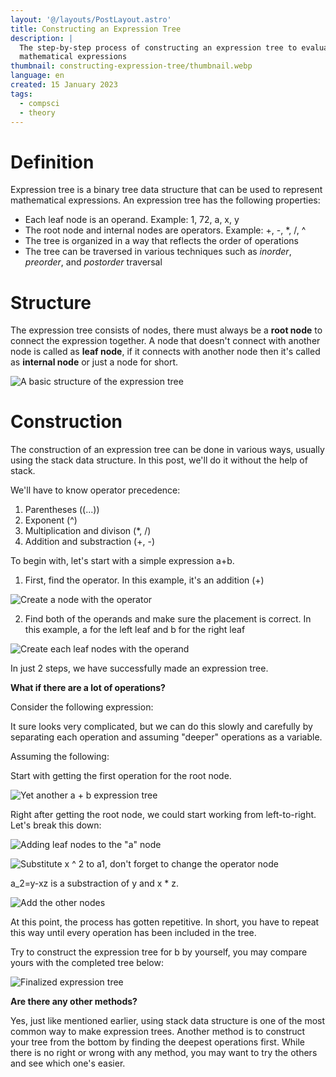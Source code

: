 ```yaml
---
layout: '@/layouts/PostLayout.astro'
title: Constructing an Expression Tree
description: |
  The step-by-step process of constructing an expression tree to evaluate
  mathematical expressions
thumbnail: constructing-expression-tree/thumbnail.webp
language: en
created: 15 January 2023
tags:
  - compsci
  - theory
---
```



# Definition

Expression tree is a binary tree data structure that can be used to represent
mathematical expressions. An expression tree has the following properties:

- Each leaf node is an operand. Example: 1, 72, a, x, y
- The root node and internal nodes are operators. Example: +, -, *, /, ^
- The tree is organized in a way that reflects the order of operations
- The tree can be traversed in various techniques such as *inorder*, *preorder*,
  and *postorder* traversal

# Structure

<K block={true} expr="(2*2)+(4/2)" />

The expression tree consists of nodes, there must always be a **root node**
to connect the expression together. A node that doesn't connect with another
node is called as **leaf node**, if it connects with another node then it's
called as **internal node** or just a node for short.

![A basic structure of the expression tree](/assets/post/constructing-expression-tree/example.webp)

# Construction

The construction of an expression tree can be done in various ways, usually
using the stack data structure. In this post, we'll do it without the help of
stack.

We'll have to know operator precedence:

1. Parentheses ((...))
2. Exponent (^)
3. Multiplication and divison (*, /)
4. Addition and substraction (+, -)

To begin with, let's start with a simple expression <K>a+b</K>.

1. First, find the operator. In this example, it's an addition (+)

![Create a node with the operator](/assets/post/constructing-expression-tree/example-1-1.webp)

2. Find both of the operands and make sure the placement is correct. In this
   example, <K>a</K> for the left leaf and <K>b</K> for the right leaf

![Create each leaf nodes with the operand](/assets/post/constructing-expression-tree/example-1-2.webp)

In just 2 steps, we have successfully made an expression tree.

**What if there are a lot of operations?**

Consider the following expression:

<K
  block={true}
  class="text-center sm:text-xl"
  expr="\left( \frac{x^{2}}{y-xz} \right)+\left\{ \left( 2\frac{yz}{x+y} \right) / \left( x+y^{2} \right) \right\}"
/>

It sure looks very complicated, but we can do this slowly and carefully by
separating each operation and assuming "deeper" operations as a variable.

Assuming the following:

<K
  block={true}
  class="text-center sm:text-xl"
  expr="a=\frac{x^{2}}{y-xz}; b=\left( 2\frac{yz}{x+y} \right) / \left( x+y^{2} \right)"
/>

Start with getting the first operation for the root node.

<K
  block={true}
  class="text-center sm:text-xl"
  expr="a+b"
/>

![Yet another a + b expression tree](/assets/post/constructing-expression-tree/example-2-1.webp)

Right after getting the root node, we could start working from left-to-right.
Let's break this down:

<K
  block={true}
  class="text-center sm:text-xl"
  expr="a=\frac{x^{2}}{y-xz}; a_1=x^{2}; a_2=y-xz"
/>

![Adding leaf nodes to the "a" node](/assets/post/constructing-expression-tree/example-2-2.webp)

![Substitute x ^ 2 to a1, don't forget to change the operator node](/assets/post/constructing-expression-tree/example-2-3.webp)

<K>a_2=y-xz</K> is a substraction of <K>y</K> and <K>x * z</K>.

![Add the other nodes](/assets/post/constructing-expression-tree/example-2-4.webp)

At this point, the process has gotten repetitive. In short, you have to repeat
this way until every operation has been included in the tree.

Try to construct the expression tree for <K>b</K> by yourself, you may compare
yours with the completed tree below:

![Finalized expression tree](/assets/post/constructing-expression-tree/tree.svg)

**Are there any other methods?**

Yes, just like mentioned earlier, using stack data structure is one of the most
common way to make expression trees. Another method is to construct your tree
from the bottom by finding the deepest operations first. While there is no right
or wrong with any method, you may want to try the others and see which one's
easier.
